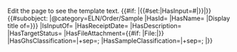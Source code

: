 <noinclude>

Edit the page to see the template text.
</noinclude>
<includeonly>{{#if: {{{id|}}}|{{#set:|HasInput={{FULLPAGENAME}}#{{{id}}}|}}|}}<!-- 
-->{{#subobject: {{{id|}}}
|@category=ELN/Order/Sample
|HasId={{{id|}}}
|HasName={{{name|}}}
|Display title of={{{name|{{{id|}}}}}}
|IsInputOf={{FULLPAGENAME}}
|HasReceiptDate={{{receipt_date|}}}
|HasDescription={{{description|}}}
|HasTargetStatus={{{target_status|}}}
|HasFileAttachment={{#if: {{{file_attachment|}}}|File:{{{file_attachment|}}}|}}
|HasGhsClassification={{{ghs_classification|}}}|+sep=;
|HasSampleClassification={{{additional_classification|}}}|+sep=;
|}}</includeonly>